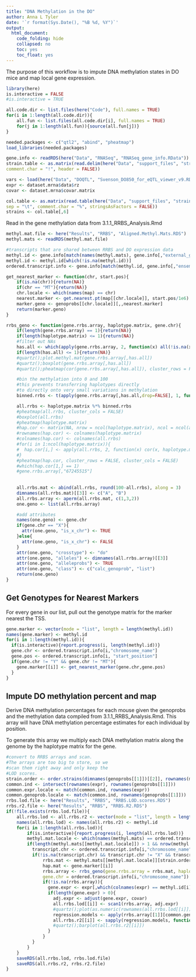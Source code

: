 ```yaml
---
title: "DNA Methylation in the DO"
author: Anna L Tyler
date: '`r format(Sys.Date(), "%B %d, %Y")`'
output: 
  html_document:
    code_folding: hide
    collapsed: no
    toc: yes
    toc_float: yes
---
```


The purpose of this workflow is to impute DNA methylation states
in DO mice and map local gene expression.

```r
library(here)
is.interactive = FALSE
#is.interactive = TRUE
```

```r
all.code.dir <- list.files(here("Code"), full.names = TRUE)
for(i in 1:length(all.code.dir)){
	all.fun <- list.files(all.code.dir[i], full.names = TRUE)
	for(j in 1:length(all.fun)){source(all.fun[j])}
}
```


```r
needed.packages <- c("qtl2", "abind", "pheatmap")
load_libraries(needed.packages)
```


```r
gene.info <- readRDS(here("Data", "RNASeq", "RNASeq_gene_info.RData"))
strain.table <- as.matrix(read.delim(here("Data", "support_files", "strain.color.table.txt"),
comment.char = "!", header = FALSE))

vars <- load(here("Data", "DOQTL", "Svenson_DO850_for_eQTL_viewer_v9.RData"))
expr <- dataset.mrna$data$rz
covar <- dataset.mrna$covar.matrix

col.table <- as.matrix(read.table(here("Data", "support_files", "strain.color.table.txt"), 
sep = "\t", comment.char = "%", stringsAsFactors = FALSE))
strains <- col.table[,6]
```

Read in the gene methylation data from 3.1.1_RRBS_Analysis.Rmd

```r
methyl.mat.file <- here("Results", "RRBS", "Aligned.Methyl.Mats.RDS")
methyl.mats <- readRDS(methyl.mat.file)

#transcripts that are shared between RRBS and DO expression data
methyl.id <- gene.info[match(names(methyl.mats), gene.info[,"external_gene_name"]),"ensembl_gene_id"]
methyl.id <- methyl.id[which(!is.na(methyl.id))]
ordered.transcript.info <- gene.info[match(methyl.id, gene.info[,"ensembl_gene_id"]),]
```

```r
get_nearest_marker <- function(chr, start.pos){
    if(is.na(chr)){return(NA)}
    if(chr == "MT"){return(NA)}
    chr.locale <- which(names(map) == chr)
    nearest.marker <- get.nearest.pt(map[[chr.locale]], start.pos/1e6)
    marker.geno <- genoprobs[[chr.locale]][,,nearest.marker]
    return(marker.geno)
}

rrbs_geno <- function(gene.rrbs.array, haplotype.matrix, gene.chr){
    if(length(gene.rrbs.array) == 1){return(NA)}
    if(length(haplotype.matrix) <= 1){return(NA)}
    #filter out NAs
    has.all <- which(apply(gene.rrbs.array, 2, function(x) all(!is.na(x))))
    if(length(has.all) <= 1){return(NA)}
    #quartz();plot.methyl.mat(gene.rrbs.array[,has.all])
    #quartz();boxplot(gene.rrbs.array[,has.all])
    #quartz();pheatmap(cor(gene.rrbs.array[,has.all]), cluster_rows = FALSE, cluster_cols = FALSE)

    #bin the methylation into 0 and 100
    #this prevents transferring haplotypes directly
    #to directly onto very small variations in methylation
    binned.rrbs <- t(apply(gene.rrbs.array[,has.all,drop=FALSE], 1, function(x) bin.vector(x, c(0, 50, 100))))

    all.rrbs <- haplotype.matrix %*% binned.rrbs
    #pheatmap(all.rrbs, cluster_cols = FALSE)
    #boxplot(all.rrbs) 
    #pheatmap(haplotype.matrix)
    #hap.cor <- matrix(NA, nrow = ncol(haplotype.matrix), ncol = ncol(all.rrbs))
    #rownames(hap.cor) <- colnames(haplotype.matrix)
    #colnames(hap.cor) <- colnames(all.rrbs)
    #for(i in 1:ncol(haplotype.matrix)){    
    #  hap.cor[i,] <- apply(all.rrbs, 2, function(x) cor(x, haplotype.matrix[,i]))
    #}
    #pheatmap(hap.cor, cluster_rows = FALSE, cluster_cols = FALSE)
    #which(hap.cor[1,] == 1)
    #gene.rrbs.array[,"67245515"]
    
    
    all.rrbs.mat <- abind(all.rrbs, round(100-all.rrbs), along = 3)
    dimnames(all.rrbs.mat)[[3]] <- c("A", "B")
    all.rrbs.array <- aperm(all.rrbs.mat, c(1,3,2))
    one.geno <- list(all.rrbs.array)

    #add attributes
    names(one.geno) <- gene.chr
    if(gene.chr == "X"){
      attr(one.geno, "is_x_chr") <- TRUE
    }else{
      attr(one.geno, "is_x_chr") <- FALSE
    }
    attr(one.geno, "crosstype") <- "do"
    attr(one.geno, "alleles") <- dimnames(all.rrbs.array)[[3]]
    attr(one.geno, "alleleprobs") <- TRUE
    attr(one.geno, "class") <- c("calc_genoprob", "list")
    return(one.geno)
}

```


## Get Genotypes for Nearest Markers

For every gene in our list, pull out the genotype matrix for the marker
nearest the TSS.

```r
gene.marker <- vector(mode = "list", length = length(methyl.id))
names(gene.marker) <- methyl.id
for(i in 1:length(methyl.id)){
  if(is.interactive){report.progress(i, length(methyl.id))}
  gene.chr <- ordered.transcript.info[i,"chromosome_name"]
  gene.pos <- ordered.transcript.info[i, "start_position"]
  if(gene.chr != "Y" && gene.chr != "MT"){
    gene.marker[[i]] <- get_nearest_marker(gene.chr,gene.pos) 
  }
}
```

## Impute DO methylation percent and map

Derive DNA methylation percentages for each mouse given 
the genoprobs and the methylation data compiled from 3.1.1_RRBS_Analysis.Rmd. 
This array will have DNA methylation percentage estimates for each 
individual by position.

To generate this array we multiply each DNA methylation matrix along 
the genome by the haplotype matrix for the gene.

```r
#convert to RRBS arrays and scan.
#The arrays are too big to store, so we
#scan them right away and only keep the 
#LOD scores.
strain.order <- order.strains(dimnames(genoprobs[[1]])[[2]], rownames(methyl.mats[[1]]), col.table)
common.ind <- intersect(rownames(expr), rownames(genoprobs[[1]]))
common.expr.locale <- match(common.ind, rownames(expr))
common.genoprob.locale <- match(common.ind, rownames(genoprobs[[1]]))
rrbs.lod.file <- here("Results", "RRBS", "RRBS.LOD.scores.RDS")
rrbs.r2.file <- here("Results", "RRBS", "RRBS.R2.RDS")
if(!file.exists(rrbs.lod.file)){
    all.rrbs.lod <- all.rrbs.r2 <- vector(mode = "list", length = length(methyl.id))
    names(all.rrbs.lod) <- names(all.rrbs.r2) <- methyl.id
    for(i in 1:length(all.rrbs.lod)){
        if(is.interactive){report.progress(i, length(all.rrbs.lod))}
        methyl.mat.locale <- which(names(methyl.mats) == ordered.transcript.info[i,"external_gene_name"])
        if(length(methyl.mats[[methyl.mat.locale]]) > 1 && nrow(methyl.mats[[methyl.mat.locale]]) <= 5000){
          transcript.chr <- ordered.transcript.info[i,"chromosome_name"]
          if(!is.na(transcript.chr) && transcript.chr != "X" && transcript.chr != "MT"){
              rrbs.mat <- methyl.mats[[methyl.mat.locale]][strain.order,,drop=FALSE]
              hap.mat <- gene.marker[[i]]
              rrbs.array <- rrbs_geno(gene.rrbs.array = rrbs.mat, haplotype.matrix = hap.mat, 
              gene.chr = ordered.transcript.info[i,"chromosome_name"])
              if(!is.na(rrbs.array)){
                gene.expr <- expr[,which(colnames(expr) == methyl.id[i]),drop=FALSE]
                if(length(gene.expr) > 0){
                  adj.expr <- adjust(gene.expr, covar)
                  all.rrbs.lod[[i]] <- scan1(rrbs.array, adj.expr)
                  #quartz();plot(as.numeric(rownames(all.rrbs.lod[[i]])), all.rrbs.lod[[i]][,1], type  = "h",xlab = "Genomic Position", ylab = "DNA Methylation LOD score")
                  regression.models <- apply(rrbs.array[[1]][common.genoprob.locale,1,], 2, function(x) if(var(x) > 0){lm(adj.expr[common.expr.locale,]~x)}else{NA})
                  all.rrbs.r2[[i]] <- sapply(regression.models, function(x) if(length(x) > 1){summary(x)$adj.r.squared}else{NA})
                  #quartz();barplot(all.rrbs.r2[[i]])
                }
              }
          }
        }
    }
    saveRDS(all.rrbs.lod, rrbs.lod.file)
    saveRDS(all.rrbs.r2, rrbs.r2.file)
}
```
